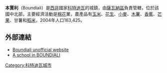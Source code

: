{{Infobox settlement
<!--See the Table at Infobox Settlement for all fields and descriptions of usage-->
<!-- Basic info  ---------------->
|name          =本賈利
|other_name             =
|native_name            =  <!-- for cities whose native name is not in English -->
|nickname               =
|settlement_type        = 
|motto                  =
<!-- images and maps  ----------->
|image_skyline          =Boundiali-flamboyants.jpg
|imagesize              = 300px
|image_caption          = 
|image_flag             =
|flag_size              =
|image_seal             =
|seal_size              =
|image_shield           =
|shield_size            =
|image_map              = Côte d'Ivoire departments Boundiali.png
|mapsize                =
|map_caption            = 
|pushpin_map            = Côte d'Ivoire<!-- the name of a location map as per http://en.wikipedia.org/wiki/Template:Location_map -->
|pushpin_label_position =bottom
|pushpin_mapsize        =300
|pushpin_map_caption    =
<!-- Location ------------------>
|coordinates_display    = inline,title
|coordinates_region     = CI
|coordinates_footnotes  = 
|subdivision_name       = {{flag|Côte d'Ivoire}}
|subdivision_type1      = 區
|subdivision_name1      = [[薩瓦納區_(科特迪瓦)|薩瓦納區]]
|subdivision_type2      =
|subdivision_name2      =
|subdivision_type3      =
|subdivision_name3      =
|<!-- Politics ----------------->
|government_footnotes   =
|government_type        =
|leader_title           =
|leader_name            =
|leader_title1          =  <!-- for places with, say, both a mayor and a city manager -->
|leader_name1           =
|established_title      =  <!-- Settled -->
|established_date       =
<!-- Area    --------------------->
|area_magnitude         =
|unit_pref                =Imperial <!--Enter: Imperial, if Imperial (metric) is desired-->
|area_footnotes           =
|area_total_km2           =8644 <!-- ALL fields dealing with a measurements are subject to automatic unit conversion-->
|area_land_km2            = <!--See table @ Template:Infobox Settlement for details on automatic unit conversion-->
<!-- Population   ----------------------->
|population_as_of               =2004
|population_footnotes           =
|population_note                =
|population_total               = 163,425
|population_density_km2         =
|population_density_sq_mi       =
|population_metro               =
|population_density_metro_km2   =
|population_density_metro_sq_mi =
|population_blank1_title        =Ethnicities
|population_blank1              =
|population_density_blank1_km2 =
|population_density_blank1_sq_mi =
<!-- General information  --------------->
|timezone               =[[格林威治時間|格林威治時間]]
|utc_offset             = +0
|timezone_DST           =
|utc_offset_DST         =
|latd=9|latm=31|lats= |latNS=N
|longd=6|longm=29|longs=|longEW=W
|elevation_footnotes    =  <!--for references: use <ref> </ref> tags-->
|elevation_m            =
|elevation_ft           =
<!-- Area/postal codes & others -------->
|postal_code_type       =  <!-- enter ZIP code, Postcode, Post code, Postal code... -->
|postal_code            =
|area_code              =
|blank_name             =
|blank_info             =
|blank1_name            =
|blank1_info            =
|website                =
|footnotes              =
}}

'''本賈利'''（Boundiali）是[[西非|西非]]國家[[科特迪瓦|科特迪瓦]]的城鎮，由[[薩瓦納區|薩瓦納區]]負責管轄，位於該國中北部，主要經濟活動是[[棉花|棉花]]業，農產品有[[玉米|玉米]]、[[花生|花生]]、[[小麥|小麥]]、[[木薯|木薯]]、[[香蕉|香蕉]]、[[芒果|芒果]]、甘薯和[[稻米|稻米]]，2004年人口163,425。

==外部連結==
*[http://boundiali.site.voila.fr Boundiali unofficial website] {{Wayback|url=http://boundiali.site.voila.fr/ |date=20080922032127 }}
*[http://lepatriote.net/lpX3.asp?action=lire&rname=Accueil&id=34423 A school in BOUNDIALI] {{Wayback|url=http://lepatriote.net/lpX3.asp?action=lire&rname=Accueil&id=34423 |date=20070928152752 }}

[[Category:科特迪瓦城市|Category:科特迪瓦城市]]